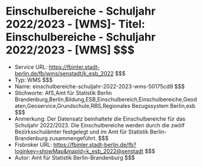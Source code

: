 # Einschulbereiche - Schuljahr 2022/2023 - [WMS]- Titel: Einschulbereiche - Schuljahr 2022/2023 - [WMS] $$$
- Service URL: https://fbinter.stadt-berlin.de/fb/wms/senstadt/k_esb_2022 $$$
- Typ: WMS $$$
- Name: einschulbereiche-schuljahr-2022-2023-wms-50175cd9 $$$
- Stichworte: AfS,Amt für Statistik Berlin Brandenburg,Berlin,Bildung,ESB,Einschulbereich,Einschulbereiche,Geodaten,Geoservice,Grundschule,RBS,Regionales Bezugssystem Berlin,esb $$$
- Anmerkung: Der Datensatz beinhaltete die Einschulbereiche für das Schuljahr 2022/2023. Die Einschulbereiche werden durch die zwölf Bezirksschulämter festgelegt und im Amt für Statistik Berlin-Brandenburg zusammengeführt. $$$
- Fisbroker URL: https://fbinter.stadt-berlin.de/fb?loginkey=showMap&mapId=k_esb_2022@senstadt $$$
- Autor: Amt für Statistik Berlin-Brandenburg $$$
